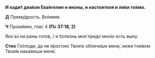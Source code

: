 **И кади́т диа́кон Ева́нгелие и иконы, и настоятеля и ли́ки то́кмо.**

**Д** Прему́дрость. Во́нмем.

**Ч** Проки́мен, глас 4 **(Пс 37:18, 2)**

Яко́ аз на раны гото́в, / и боле́знь моя́ предо́ мно́ю есть вы́ну.

**Стих** Го́споди, да не я́ростию Твое́ю обличи́ши мене́, ниже́ гне́вом Твои́м нака́жеши мене́.
